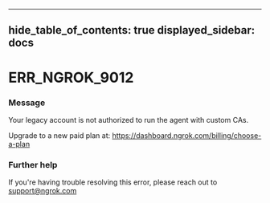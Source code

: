 

---
hide_table_of_contents: true
displayed_sidebar: docs
---


# ERR_NGROK_9012

### Message
Your legacy account is not authorized to run the agent with custom CAs.

Upgrade to a new paid plan at: https://dashboard.ngrok.com/billing/choose-a-plan

<ErrorDetails />



### Further help
If you're having trouble resolving this error, please reach out to [support@ngrok.com](mailto:support@ngrok.com?subject=Help%20with%20ERR_NGROK_9012)

